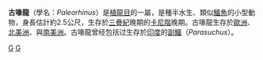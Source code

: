 {{Automatic taxobox
| taxon = Paleorhinus
| authority = [[塞繆爾·溫德爾·威利斯頓|Williston]], 1904
| image= Paleorhinus.jpg
| fossil_range = [[三疊紀|三疊紀]]晚期{{fossil_range|卡尼階}}
| type_species = '''''Paleorhinus bransoni'''''
| type_species_authority = Williston, 1904
| subdivision_ranks = 种
| subdivision = 
*'''''P. angustifrons''''' <small>(Kuhn, 1936 [原名 ''Francosuchus angustifrons''])</small>
*'''''P. bransoni''''' <small>Williston, 1904</small>
}}

'''古喙龍'''（學名：''Paleorhinus''）是[[植龍目|植龍目]]的一屬，是種半水生、類似[[鱷魚|鱷魚]]的小型動物，身長估計約2.5公尺，生存於[[三疊紀|三疊紀]]晚期的[[卡尼階|卡尼階]]晚期。古喙龍生存於[[歐洲|歐洲]]、[[北美洲|北美洲]]、與[[南美洲|南美洲]]。古喙龍曾经包括过生存於[[印度|印度]]的[[副鱷|副鱷]]（''Parasuchus''）。
{{Taxonbar|from=Q21711013}}

[[Category:植龍目|G]]
[[Category:1904年描述的分类群|G]]


{{Paleo-reptile-stub}}